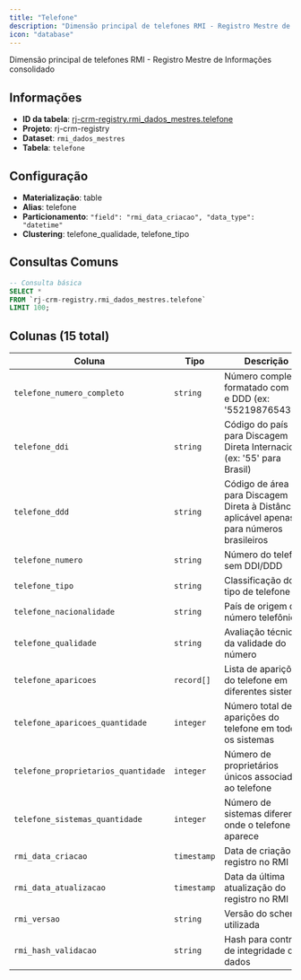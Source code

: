 ```yaml
---
title: "Telefone"
description: "Dimensão principal de telefones RMI - Registro Mestre de Informações consolidado"
icon: "database"
---
```


Dimensão principal de telefones RMI - Registro Mestre de Informações consolidado

## Informações

- **ID da tabela**: [rj-crm-registry.rmi_dados_mestres.telefone](https://console.cloud.google.com/bigquery?p=rj-crm-registry&d=rmi_dados_mestres&t=telefone&page=table)
- **Projeto**: rj-crm-registry
- **Dataset**: `rmi_dados_mestres`
- **Tabela**: `telefone`


## Configuração

- **Materialização**: table
- **Alias**: telefone
- **Particionamento**: `"field": "rmi_data_criacao", "data_type": "datetime"`
- **Clustering**: telefone_qualidade, telefone_tipo


## Consultas Comuns

```sql
-- Consulta básica
SELECT *
FROM `rj-crm-registry.rmi_dados_mestres.telefone`
LIMIT 100;
```


## Colunas (15 total)


| Coluna | Tipo | Descrição |
|--------|------|-----------|
| `telefone_numero_completo` | `string` | Número completo formatado com DDI e DDD (ex: '5521987654321') |
| `telefone_ddi` | `string` | Código do país para Discagem Direta Internacional (ex: '55' para Brasil) |
| `telefone_ddd` | `string` | Código de área para Discagem Direta à Distância, aplicável apenas para números brasileiros |
| `telefone_numero` | `string` | Número do telefone sem DDI/DDD |
| `telefone_tipo` | `string` | Classificação do tipo de telefone |
| `telefone_nacionalidade` | `string` | País de origem do número telefônico |
| `telefone_qualidade` | `string` | Avaliação técnica da validade do número |
| `telefone_aparicoes` | `record[]` | Lista de aparições do telefone em diferentes sistemas |
| `telefone_aparicoes_quantidade` | `integer` | Número total de aparições do telefone em todos os sistemas |
| `telefone_proprietarios_quantidade` | `integer` | Número de proprietários únicos associados ao telefone |
| `telefone_sistemas_quantidade` | `integer` | Número de sistemas diferentes onde o telefone aparece |
| `rmi_data_criacao` | `timestamp` | Data de criação do registro no RMI |
| `rmi_data_atualizacao` | `timestamp` | Data da última atualização do registro no RMI |
| `rmi_versao` | `string` | Versão do schema utilizada |
| `rmi_hash_validacao` | `string` | Hash para controle de integridade dos dados |




